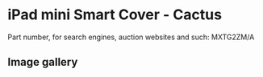 
# iPad mini Smart Cover - Cactus

Part number, for search engines, auction websites and such: MXTG2ZM/A

## Image gallery

<div style={{ width: "768px" }}>
  <GalleryComponent
    images={[
      {
        original: "/everysource/MXTG2.png",
        thumbnail: "/everypreview/MXTG2.png",
      },
      {
        original: "/everysource/MXTG2_AV1_GOLD.png",
        thumbnail: "/everypreview/MXTG2_AV1_GOLD.png",
      },
      {
        original: "/everysource/MXTG2_AV1_SILVER.png",
        thumbnail: "/everypreview/MXTG2_AV1_SILVER.png",
      },
      {
        original: "/everysource/MXTG2_AV1_SPACE_GRAY.png",
        thumbnail: "/everypreview/MXTG2_AV1_SPACE_GRAY.png",
      },
      {
        original: "/everysource/MXTG2_AV2.png",
        thumbnail: "/everypreview/MXTG2_AV2.png",
      },
      {
        original: "/everysource/MXTG2_AV3.png",
        thumbnail: "/everypreview/MXTG2_AV3.png",
      }
    ]}
  />
</div>